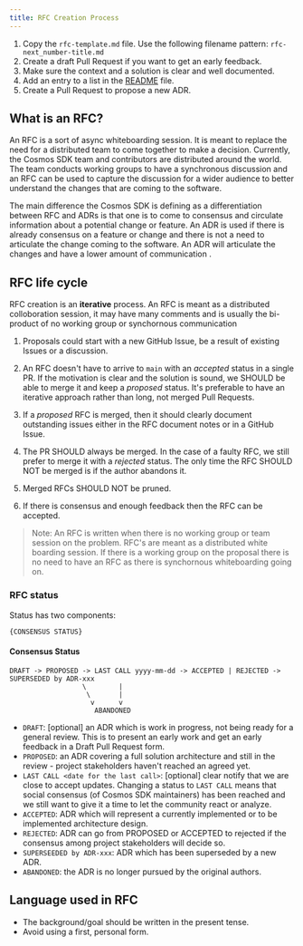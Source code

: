 ```yaml
---
title: RFC Creation Process
---
```


1. Copy the `rfc-template.md` file. Use the following filename pattern: `rfc-next_number-title.md`
2. Create a draft Pull Request if you want to get an early feedback.
3. Make sure the context and a solution is clear and well documented.
4. Add an entry to a list in the [README](/docs/sdk/v0.50/README) file.
5. Create a Pull Request to propose a new ADR.

## What is an RFC?

An RFC is a sort of async whiteboarding session. It is meant to replace the need for a distributed team to come together to make a decision. Currently, the Cosmos SDK team and contributors are distributed around the world. The team conducts working groups to have a synchronous discussion and an RFC can be used to capture the discussion for a wider audience to better understand the changes that are coming to the software.

The main difference the Cosmos SDK is defining as a differentiation between RFC and ADRs is that one is to come to consensus and circulate information about a potential change or feature. An ADR is used if there is already consensus on a feature or change and there is not a need to articulate the change coming to the software. An ADR will articulate the changes and have a lower amount of communication .

## RFC life cycle

RFC creation is an **iterative** process. An RFC is meant as a distributed colloboration session, it may have many comments and is usually the bi-product of no working group or synchornous communication

1. Proposals could start with a new GitHub Issue,  be a result of existing Issues or a discussion.

2. An RFC doesn't have to arrive to `main` with an *accepted* status in a single PR. If the motivation is clear and the solution is sound, we SHOULD be able to merge it and keep a *proposed* status. It's preferable to have an iterative approach rather than long, not merged Pull Requests.

3. If a *proposed* RFC is merged, then it should clearly document outstanding issues either in the RFC document notes or in a GitHub Issue.

4. The PR SHOULD always be merged. In the case of a faulty RFC, we still prefer to  merge it with a *rejected* status. The only time the RFC SHOULD NOT be merged is if the author abandons it.

5. Merged RFCs SHOULD NOT be pruned.

6. If there is consensus and enough feedback then the RFC can be accepted.

> Note: An RFC is written when there is no working group or team session on the problem. RFC's are meant as a distributed white boarding session. If there is a working group on the proposal there is no need to have an RFC as there is synchornous whiteboarding going on.

### RFC status

Status has two components:

```text
{CONSENSUS STATUS}
```

#### Consensus Status

```text
DRAFT -> PROPOSED -> LAST CALL yyyy-mm-dd -> ACCEPTED | REJECTED -> SUPERSEDED by ADR-xxx
                  \        |
                   \       |
                    v      v
                     ABANDONED
```

* `DRAFT`: \[optional] an ADR which is work in progress, not being ready for a general review. This is to present an early work and get an early feedback in a Draft Pull Request form.
* `PROPOSED`: an ADR covering a full solution architecture and still in the review - project stakeholders haven't reached an agreed yet.
* `LAST CALL <date for the last call>`: \[optional] clear notify that we are close to accept updates. Changing a status to `LAST CALL` means that social consensus (of Cosmos SDK maintainers) has been reached and we still want to give it a time to let the community react or analyze.
* `ACCEPTED`: ADR which will represent a currently implemented or to be implemented architecture design.
* `REJECTED`: ADR can go from PROPOSED or ACCEPTED to rejected if the consensus among project stakeholders will decide so.
* `SUPERSEEDED by ADR-xxx`: ADR which has been superseded by a new ADR.
* `ABANDONED`: the ADR is no longer pursued by the original authors.

## Language used in RFC

* The background/goal should be written in the present tense.
* Avoid using a first, personal form.

